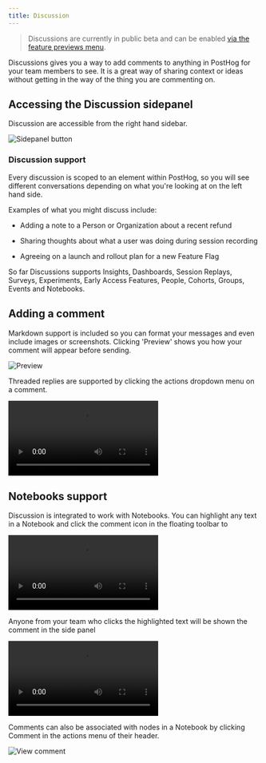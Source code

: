 ```yaml
---
title: Discussion
---
```


> Discussions are currently in public beta and can be enabled [via the feature previews menu](https://app.posthog.com/settings/user-feature-previews%3Adiscussions).  

Discussions gives you a way to add comments to anything in PostHog for your team members to see. It is a great way of sharing context or ideas without getting in the way of the thing you are commenting on.

## Accessing the Discussion sidepanel

Discussion are accessible from the right hand sidebar.

![Sidepanel button](https://res.cloudinary.com/dmukukwp6/image/upload/v1710055416/posthog.com/contents/images/docs/discussion/side-panel.png)


### Discussion support

Every discussion is scoped to an element within PostHog, so you will see different conversations depending on what you're looking at on the left hand side.

Examples of what you might discuss include:

- Adding a note to a Person or Organization about a recent refund

- Sharing thoughts about what a user was doing during session recording

- Agreeing on a launch and rollout plan for a new Feature Flag

So far Discussions supports Insights, Dashboards, Session Replays, Surveys, Experiments, Early Access Features, People, Cohorts, Groups, Events and Notebooks.

## Adding a comment

Markdown support is included so you can format your messages and even include images or screenshots. Clicking 'Preview' shows you how your comment will appear before sending.

![Preview](https://res.cloudinary.com/dmukukwp6/image/upload/v1710055416/posthog.com/contents/images/docs/discussion/preview-markdown.png)

Threaded replies are supported by clicking the actions dropdown menu on a comment.

![Create comment](https://res.cloudinary.com/dmukukwp6/video/upload/v1710055416/posthog.com/contents/images/docs/discussion/reply-comment.mp4)

## Notebooks support

Discussion is integrated to work with Notebooks. You can highlight any text in a Notebook and click the comment icon in the floating toolbar to 

![Create comment](https://res.cloudinary.com/dmukukwp6/video/upload/v1710055416/posthog.com/contents/images/docs/discussion/create-comment.mp4)

Anyone from your team who clicks the highlighted text will be shown the comment in the side panel

![View comment](https://res.cloudinary.com/dmukukwp6/video/upload/v1710055416/posthog.com/contents/images/docs/discussion/view-comment.mp4)

Comments can also be associated with nodes in a Notebook by clicking Comment in the actions menu of their header.

![View comment](https://res.cloudinary.com/dmukukwp6/image/upload/v1710055416/posthog.com/contents/images/docs/discussion/comment-node.png)
